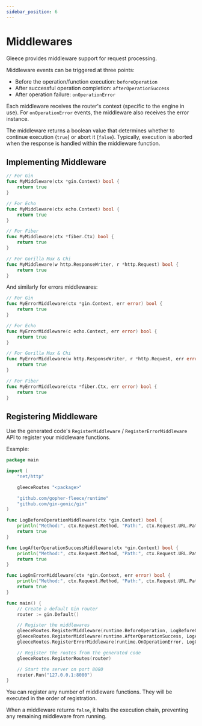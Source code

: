 ```yaml
---
sidebar_position: 6
---
```


# Middlewares

Gleece provides middleware support for request processing.

Middleware events can be triggered at three points:
- Before the operation/function execution: `beforeOperation`
- After successful operation completion: `afterOperationSuccess`
- After operation failure: `onOperationError`

Each middleware receives the router's context (specific to the engine in use). For `onOperationError` events, the middleware also receives the error instance.

The middleware returns a boolean value that determines whether to continue execution (`true`) or abort it (`false`). Typically, execution is aborted when the response is handled within the middleware function.

## Implementing Middleware

```go title="middlewares.go"
// For Gin
func MyMiddleware(ctx *gin.Context) bool {
    return true
}

// For Echo
func MyMiddleware(ctx echo.Context) bool {
    return true
}

// For Fiber
func MyMiddleware(ctx *fiber.Ctx) bool {
    return true
}

// For Gorilla Mux & Chi
func MyMiddleware(w http.ResponseWriter, r *http.Request) bool {
    return true
}
```

And similarly for errors middlewares:
```go title="middlewares.go"
// For Gin
func MyErrorMiddleware(ctx *gin.Context, err error) bool {
    return true
}

// For Echo
func MyErrorMiddleware(c echo.Context, err error) bool {
    return true
}

// For Gorilla Mux & Chi
func MyErrorMiddleware(w http.ResponseWriter, r *http.Request, err error) bool {
    return true
}

// For Fiber
func MyErrorMiddleware(ctx *fiber.Ctx, err error) bool {
    return true
}
```

## Registering Middleware

Use the generated code's `RegisterMiddleware` / `RegisterErrorMiddleware` API to register your middleware functions.

Example:
```go title="main.go"
package main

import (
    "net/http"

    gleeceRoutes "<package>"

    "github.com/gopher-fleece/runtime"
    "github.com/gin-gonic/gin"
)

func LogBeforeOperationMiddleware(ctx *gin.Context) bool {
    println("Method:", ctx.Request.Method, "Path:", ctx.Request.URL.Path, "arrived")
    return true
}

func LogAfterOperationSuccessMiddleware(ctx *gin.Context) bool {
    println("Method:", ctx.Request.Method, "Path:", ctx.Request.URL.Path, "completed")
    return true
}

func LogOnErrorMiddleware(ctx *gin.Context, err error) bool {
    println("Method:", ctx.Request.Method, "Path:", ctx.Request.URL.Path, "failed with error:", err.Error())
    return true
}

func main() {
    // Create a default Gin router
    router := gin.Default()

    // Register the middlewares
    gleeceRoutes.RegisterMiddleware(runtime.BeforeOperation, LogBeforeOperationMiddleware)
    gleeceRoutes.RegisterMiddleware(runtime.AfterOperationSuccess, LogAfterOperationSuccessMiddleware)
    gleeceRoutes.RegisterErrorMiddleware(runtime.OnOperationError, LogOnErrorMiddleware)

    // Register the routes from the generated code
    gleeceRoutes.RegisterRoutes(router)

    // Start the server on port 8080
    router.Run("127.0.0.1:8080")
}
```

You can register any number of middleware functions. They will be executed in the order of registration.

When a middleware returns `false`, it halts the execution chain, preventing any remaining middleware from running.
